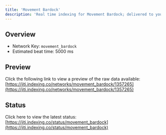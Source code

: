 ```yaml
---
title: 'Movement Bardock'
description: 'Real time indexing for Movement Bardock; delivered to you'
---
```


## Overview
- Network Key: `movement_bardock`
- Estimated beat time: 5000 ms

## Preview
Click the following link to view a preview of the raw data available: [https://jiti.indexing.co/networks/movement_bardock/1357265](https://jiti.indexing.co/networks/movement_bardock/1357265)

## Status
Click here to view the latest status: [https://jiti.indexing.co/status/movement_bardock](https://jiti.indexing.co/status/movement_bardock)

